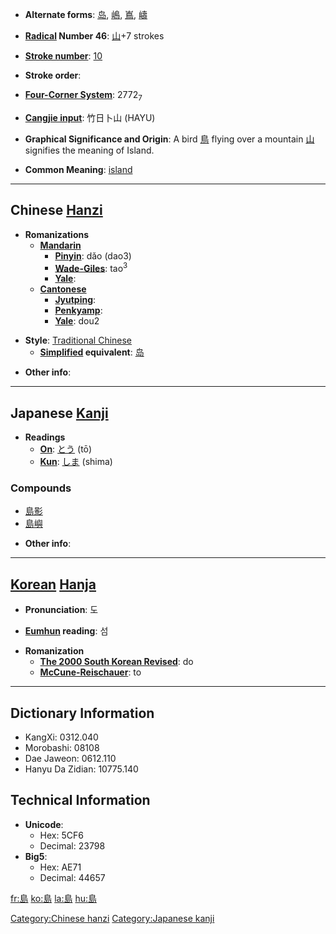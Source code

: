 * '''Alternate forms''': [[岛]], [[嶋]], [[嶌]], [[嶹]]

* '''[[Wiktionary:Chinese radical index| Radical]] Number 46''': [[Wiktionary:Chinese radical index 山|山]]+7 strokes

* '''[[Wiktionary:Chinese total strokes index|Stroke number]]''': [[Wiktionary:Chinese total strokes index 10|10]]

* '''Stroke order''': 

* '''[[Wiktionary:Chinese four corner index|Four-Corner System]]''': 2772<sub>7</sub>

* '''[[Wiktionary:Chinese Cangjie index|Cangjie input]]''': 竹日卜山 (HAYU)

* '''Graphical Significance and Origin''': A bird [[鳥]] flying over a mountain [[山]] signifies the meaning of Island.

* '''Common Meaning''': [[island]]

----

== Chinese [[Hanzi]] ==

* '''Romanizations'''
** '''[[Mandarin]]'''
*** '''[[Pinyin]]''': dǎo (dao3)
*** '''[[Wade-Giles]]''': tao<sup>3</sup>
*** '''[[Yale]]''': 
** '''[[Cantonese]]'''
*** '''[[Jyutping]]''':
*** '''[[Penkyamp]]''': 
*** '''[[Yale]]''': dou2

* '''Style''': [[Traditional Chinese]] 
** '''[[Simplified Chinese|Simplified]] equivalent''': [[岛]]

* '''Other info''': 

----

== Japanese [[Kanji]] ==

* '''Readings'''
** '''[[On]]''': [[とう]] (tō)
** '''[[Kun]]''': [[しま]] (shima)

===Compounds===
*[[島影]]
*[[島嶼]]

* '''Other info''':  

----

== [[Korean]] [[Hanja]] ==

* '''Pronunciation''': 도

* '''[[Eumhun]] reading''': 섬

* '''Romanization'''
** '''[[The 2000 South Korean Revised Romanization|The 2000 South Korean Revised]]''': do
** '''[[McCune-Reischauer]]''': to

----

== Dictionary Information ==

* KangXi: 0312.040
* Morobashi: 08108
* Dae Jaweon: 0612.110
* Hanyu Da Zidian: 10775.140

== Technical Information ==

* '''Unicode''':
** Hex: 5CF6
** Decimal: 23798
* '''Big5''':
** Hex: AE71
** Decimal: 44657

[[Category:Chinese hanzi]]
[[Category:Japanese kanji]]

[[fr:島]]
[[ko:島]]
[[la:島]]
[[hu:島]]